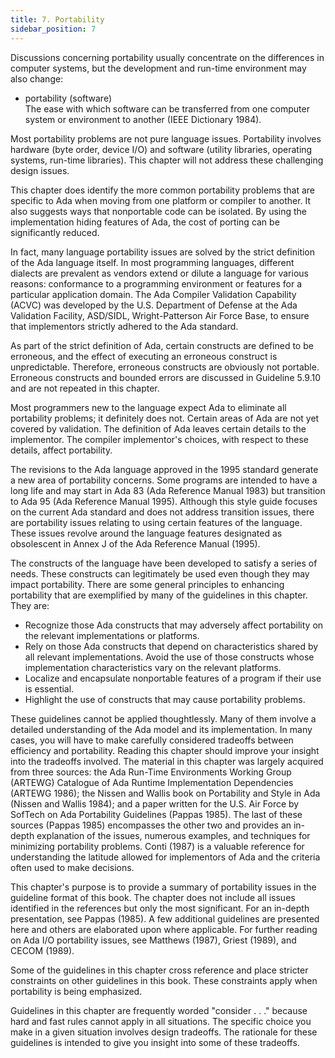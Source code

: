 ```yaml
---
title: 7. Portability
sidebar_position: 7
---
```


Discussions concerning portability usually concentrate on the
differences in computer systems, but the development and run-time
environment may also change:

- portability (software)  
  The ease with which software can be transferred from one computer
  system or environment to another (IEEE Dictionary 1984).

Most portability problems are not pure language issues. Portability
involves hardware (byte order, device I/O) and software (utility
libraries, operating systems, run-time libraries). This chapter will not
address these challenging design issues.

This chapter does identify the more common portability problems that are
specific to Ada when moving from one platform or compiler to another. It
also suggests ways that nonportable code can be isolated. By using the
implementation hiding features of Ada, the cost of porting can be
significantly reduced.

In fact, many language portability issues are solved by the strict
definition of the Ada language itself. In most programming languages,
different dialects are prevalent as vendors extend or dilute a language
for various reasons: conformance to a programming environment or
features for a particular application domain. The Ada Compiler
Validation Capability (ACVC) was developed by the U.S. Department of
Defense at the Ada Validation Facility, ASD/SIDL, Wright-Patterson Air
Force Base, to ensure that implementors strictly adhered to the Ada
standard.

As part of the strict definition of Ada, certain constructs are defined
to be erroneous, and the effect of executing an erroneous construct is
unpredictable. Therefore, erroneous constructs are obviously not
portable. Erroneous constructs and bounded errors are discussed in
Guideline 5.9.10 and are not repeated in this chapter.

Most programmers new to the language expect Ada to eliminate all
portability problems; it definitely does not. Certain areas of Ada are
not yet covered by validation. The definition of Ada leaves certain
details to the implementor. The compiler implementor's choices, with
respect to these details, affect portability.

The revisions to the Ada language approved in the 1995 standard generate
a new area of portability concerns. Some programs are intended to have a
long life and may start in Ada 83 (Ada Reference Manual 1983) but
transition to Ada 95 (Ada Reference Manual 1995). Although this style
guide focuses on the current Ada standard and does not address
transition issues, there are portability issues relating to using
certain features of the language. These issues revolve around the
language features designated as obsolescent in Annex J of the Ada
Reference Manual (1995).

The constructs of the language have been developed to satisfy a series
of needs. These constructs can legitimately be used even though they may
impact portability. There are some general principles to enhancing
portability that are exemplified by many of the guidelines in this
chapter. They are:

- Recognize those Ada constructs that may adversely affect portability
  on the relevant implementations or platforms.
- Rely on those Ada constructs that depend on characteristics shared
  by all relevant implementations. Avoid the use of those constructs
  whose implementation characteristics vary on the relevant platforms.
- Localize and encapsulate nonportable features of a program if their
  use is essential.
- Highlight the use of constructs that may cause portability problems.

These guidelines cannot be applied thoughtlessly. Many of them involve a
detailed understanding of the Ada model and its implementation. In many
cases, you will have to make carefully considered tradeoffs between
efficiency and portability. Reading this chapter should improve your
insight into the tradeoffs involved. The material in this chapter was
largely acquired from three sources: the Ada Run-Time Environments
Working Group (ARTEWG) Catalogue of Ada Runtime Implementation
Dependencies (ARTEWG 1986); the Nissen and Wallis book on Portability
and Style in Ada (Nissen and Wallis 1984); and a paper written for the
U.S. Air Force by SofTech on Ada Portability Guidelines (Pappas 1985).
The last of these sources (Pappas 1985) encompasses the other two and
provides an in-depth explanation of the issues, numerous examples, and
techniques for minimizing portability problems. Conti (1987) is a
valuable reference for understanding the latitude allowed for
implementors of Ada and the criteria often used to make decisions.

This chapter's purpose is to provide a summary of portability issues in
the guideline format of this book. The chapter does not include all
issues identified in the references but only the most significant. For
an in-depth presentation, see Pappas (1985). A few additional guidelines
are presented here and others are elaborated upon where applicable. For
further reading on Ada I/O portability issues, see Matthews (1987),
Griest (1989), and CECOM (1989).

Some of the guidelines in this chapter cross reference and place
stricter constraints on other guidelines in this book. These constraints
apply when portability is being emphasized.

Guidelines in this chapter are frequently worded "consider . . ."
because hard and fast rules cannot apply in all situations. The specific
choice you make in a given situation involves design tradeoffs. The
rationale for these guidelines is intended to give you insight into some
of these tradeoffs.
